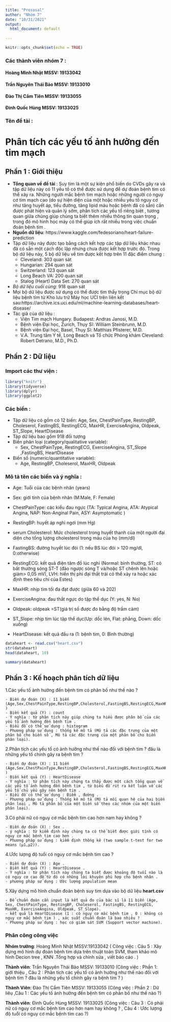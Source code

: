 ---
title: "Prososal"
author: "Nhóm 7"
date: "10/31/2021"
output:
  html_document: default
  
---

```{r setup, include=FALSE}
knitr::opts_chunk$set(echo = TRUE)

```

### Các thành viên nhóm 7 :
####  Hoàng Minh Nhật          MSSV: 19133042
####  Trần Nguyên Thái Bảo     MSSV: 19133010
####  Đào Thị Cẩm Tiên         MSSV: 19133055
####  Đinh Quốc Hùng           MSSV: 19133025

### Tên đề tài :
#                                           Phân tích các yếu tố ảnh hưởng đến tim mạch

## Phần 1 : Giới thiệu
- **Tổng quan về đề tài** : Suy tim là một sự kiện phổ biến do CVDs gây ra và tập dữ liệu này có 11 yếu tố có thể được sử dụng để dự đoán bệnh tim có thể xảy ra. Những người mắc bệnh tim mạch hoặc những người có nguy cơ tim mạch cao (do sự hiện diện của một hoặc nhiều yếu tố nguy cơ như tăng huyết áp, tiểu đường, tăng lipid máu hoặc bệnh đã có sẵn) cần được phát hiện và quản lý sớm, phân tích các yếu tố riêng biệt , tương quan giữa chúng giúp chúng ta biết thêm nhiều thông tin quan trọng , trong đó mô hình học máy có thể giúp ích rất nhiều trong việc chuẩn đoán bệnh tim .
- **Nguồn dữ liệu**: https://www.kaggle.com/fedesoriano/heart-failure-prediction
- Tập dữ liệu này được tạo bằng cách kết hợp các tập dữ liệu khác nhau đã có sẵn một cách độc lập nhưng chưa được kết hợp trước đó. Trong bộ dữ liệu này, 5 bộ dữ liệu về tim được kết hợp trên 11 đặc điểm chung :
  + Cleveland: 303 quan sát
  + Hungarian: 294 quan sát
  + Switzerland: 123 quan sát
  + Long Beach VA: 200 quan sát
  + Stalog (Heart) Data Set: 270 quan sát
- *Bộ dữ liệu cuối cùng*: 918 quan sát 
- Mọi bộ dữ liệu được sử dụng có thể được tìm thấy trong Chỉ mục bộ dữ liệu bệnh tim từ Kho lưu trữ Máy học UCI trên liên kết sau:https://archive.ics.uci.edu/ml/machine-learning-databases/heart-disease/
- Tác giả của dữ liệu :
  + Viện Tim mạch Hungary. Budapest: Andras Janosi, M.D.
  + Bệnh viện Đại học, Zurich, Thụy Sĩ: William Steinbrunn, M.D.
  + Bệnh viện Đại học, Basel, Thụy Sĩ: Matthias Pfisterer, M.D.
  + V.A. Trung tâm Y tế, Long Beach và Tổ chức Phòng khám Cleveland: Robert Detrano, M.D., Ph.D.

## Phần 2 : Dữ liệu
### Import các thư viện :
```{r}
library("knitr")
library(tidyverse)
library(dplyr)
library(ggplot2)

```

### Các biến :
- Tập dữ liệu có gồm có 12 biến: Age, Sex, ChestPainType, RestingBP, Choleserol, FastingBS, RestingECG, MaxHR, ExerciseAngina, Oldpeak, ST_Slope, HeartDisease
- Tập dữ liệu bao gồm 918 đối tượng
- Biến phân loại (category/qualitative variable):
  + Sex, ChestPainType, RestingECG, ExerciseAngina, ST_Slope ,FastingBS, HeartDisease
- Biến số (numeric/quantitative variable):
  + Age, RestingBP, Choleserol, MaxHR, Oldpeak

### Mô tả tên các biến và ý nghĩa :

- Age: Tuổi của các bệnh nhân (years)

- Sex: giới tính của bệnh nhân (M:Male, F: Female)

- ChestPainType: các kiểu đau ngực (TA: Typical Angina, ATA: Atypical Angina, NAP: Non-Anginal Pain, ASY: Asymptomatic )

- RestingBP: huyết áp nghỉ ngơi (mm Hg)

- serum Cholesterol: Mức cholesterol trong huyết thanh của một người đại diện cho tổng lượng cholesterol trong máu của họ (mm/dl)

- FastingBS: đường huyết lúc đói (1: nếu BS lúc đói > 120 mg/dl, 0:otherwise)

- RestingECG: kết quả điện tâm đồ lúc nghỉ (Normal: bình thường, ST: có bất thường sóng ST-T (đảo ngược sóng T và/hoặc ST chênh lên hoặc giảm> 0,05 mV), LVH: hiển thị phì đại thất trái có thể xảy ra hoặc xác định theo tiêu chí của Estes)

- MaxHR: nhịp tim tối đa đạt được (giữa 60 và 202)

- ExerciseAngina: đau thắt ngực do tập thể dục (Y: yes, N: No)

- Oldpeak: oldpeak =ST(giá trị số được đo bằng độ trầm cảm)

- ST_Slope: nhịp tim lúc tập thể dục(Up: dốc lên, Flat: phẳng, Down: dốc xuống)

- HeartDisease: kết quả đầu ra (1: bệnh tim, 0: Bình thường)

```{r}
dataheart <- read.csv("heart.csv")
str(dataheart)
head(dataheart, 10)
```
```{r}
summary(dataheart)
```


## Phần 3 : Kế hoạch phân tích dữ liệu

  1.Các yếu tố ảnh hưởng đến bệnh tim có phân bố như thế nào ? 
    
    - Biến dự đoán (X) : 11 biến (Age,Sex,ChestPainType,RestingBP,Cholesterol,FastingBS,RestingECG,MaxHR,ExerciseAngina,Oldpeak,ST_Slope )
    - Biến kết quả (Y) : count
    - Ý nghĩa : từ phân tích này giúp chúng ta hiểu được phân bố của các yếu tố ảnh hưởng đến bệnh tim .
    - Biểu đồ có thể sử dụng : histogram 
    - Phương pháp sử dụng : thống kê mô tả (Mô tả các đặc trưng của một phân bố cho biến số , Mô tả các đặc trưng của một phân bố cho biến phân loại).

  
  2.Phân tích các yếu tố có ảnh hưởng như thế nào đối với bệnh tim ? đâu là những yếu tố chính gây ra bệnh tim ?
    
    - Biến dự đoán (X) : 11 biến (Age,Sex,ChestPainType,RestingBP,Cholesterol,FastingBS,RestingECG,MaxHR,ExerciseAngina,Oldpeak,ST_Slope )
    - Biến kết quả (Y) : HeartDisease 
    - Ý nghĩa : từ phân tích này chúng ta thấy được một cách tổng quan về các yếu tố ảnh hưởng đến bệnh tim , từ biểu đồ rút ra kết luận về các yếu tố chủ yếu gây nên bệnh tim .
    - Biểu đồ có thể sử dụng : Điểm , đường .
    - Phương pháp sử dụng : Thống kê mô tả (Mô tả mối quan hệ của hai biến phân loại , Mô tả phân bố của một biến số theo các nhóm của một biến phân loại).

  
  3.Có phải nữ có nguy cơ mắc bệnh tim cao hơn nam hay không ? 
    
    - Biến dự đoán (X) : Sex .
    - ý nghĩa : từ kiểm định này chúng ta có thể biết được giới tính có nguy cơ mắc bệnh tim cao hơn .
    - Phương pháp sử dụng : kiểm định thống kê (two sample t-test for two means (μ1,μ2)).
    
    
  4.Ước lượng độ tuổi có nguy cơ mắc bệnh tim cao ?
    
    - Biến dự đoán (X) : Age .
    - Biến kết quả (Y) : HeartDisease .
    - Ý nghĩa : từ phân tích này chúng ta biết được khoảng độ tuổi nào là có nguy cơ cao để từ đó có những lời khuyên phù hợp cho bệnh nhân .
    - phương pháp sử dụng : Ước lượng population mean
  
  5.Xây dựng mô hình chuẩn đoán bệnh suy tim dựa vào bộ dữ liệu **heart.csv** 
    
    - Để chuẩn đoán cần input là kết quả đo của bác sĩ là 11 biến (Age, Sex, ChestPainType, RestingBP, Choleserol, FastingBS, RestingECG, MaxHR, ExerciseAngina, Oldpeak, ST_Slope).
    - kết quả là HeartDisease (1 : có nguy cơ mắc bệnh tim , 0 : không có nguy cơ mắc bệnh tim ) , xác suất chuẩn đoán là bao nhiêu ?
    - Phương pháp sử dụng : học có giám sát SVM (Support vector machine).

### Phân công công việc 

**Nhóm trưởng**: Hoàng Minh Nhật  MSSV:19133042 ( Công việc : Câu 5 : Xây dựng mô hình dự đoán bệnh tim dựa trên thuật toán SVM, tham khảo mô hình Decion tree , KNN .Tổng hợp và chỉnh sửa , viết báo cáo . )

**Thành viên**: Trần Nguyên Thái Bảo     MSSV: 19133010 (Công việc : Phần 1: giới thiệu , Câu 2 : Phân tích các yếu tố có ảnh hưởng như thế nào đối với bệnh tim ? đâu là những yếu tố chính gây ra bệnh tim ? )              

**Thành Viên**: Đào Thị Cẩm Tiên         MSSV: 19133055 (Công việc : Phần 2 : Dữ liêụ ,Câu 1 : Các yếu tố ảnh hưởng đến bệnh tim có phân bố như thế nào ?)           

**Thành viên**: Đinh Quốc Hùng           MSSV: 19133025  (Công việc : Câu 3 : Có phải nữ có nguy cơ mắc bệnh tim cao hơn nam hay không ?  , Câu 4 : Ước lượng độ tuổi có nguy cơ mắc bệnh tim cao ?) 